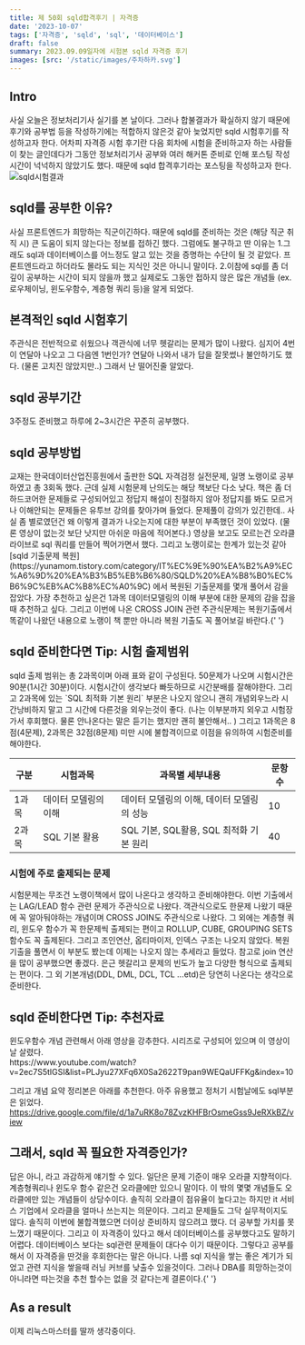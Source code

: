 ```yaml
---
title: 제 50회 sqld합격후기 | 자격증
date: '2023-10-07'
tags: ['자격증', 'sqld', 'sql', '데이터베이스']
draft: false
summary: 2023.09.09일자에 시험본 sqld 자격증 후기
images: [src: '/static/images/주차하카.svg']
---
```


<h2>Intro</h2>
사실 오늘은 정보처리기사 실기를 본 날이다. 그러나 합불결과가 확실하지 않기 때문에 후기와 공부법 등을
작성하기에는 적합하지 않은것 같아 늦었지만 sqld 시험후기를 작성하고자 한다. 어차피 자격증 시험 후기란
다음 회차에 시험을 준비하고자 하는 사람들이 찾는 글인데다가 그동안 정보처리기사 공부와 여러 해커톤 준비로
인해 포스팅 작성시간이 넉넉하지 않았기도 했다. 때문에 sqld 합격후기라는 포스팅을 작성하고자 한다.

<Image alt="sqld시험결과" src="/static/images/시험결과sqld.svg" width={837} height={282} />

<h2>sqld를 공부한 이유? </h2>
사실 프론트엔드가 희망하는 직군이긴하다. 때문에 sqld를 준비하는 것은 (해당 직군 취직 시) 큰 도움이 되지
않는다는 정보를 접하긴 했다. 그럼에도 불구하고 딴 이유는 1.그래도 sql과 데이터베이스를 어느정도 알고
있는 것을 증명하는 수단이 될 것 같았다. 프론트엔드라고 하더라도 몰라도 되는 지식인 것은 아니니 말이다.
2.이참에 sql를 좀 더 깊이 공부하는 시간이 되지 않을까 했고 실제로도 그동안 접하지 않은 많은 개념들 (ex.로우체이닝,
윈도우함수, 계층형 쿼리 등)을 알게 되었다.

<h2>본격적인 sqld 시험후기 </h2>
주관식은 전반적으로 쉬웠으나 객관식에 너무 헷갈리는 문제가 많이 나왔다. 심지어 4번이 연달아 나오고 그
다음엔 1번인가? 연달아 나와서 내가 답을 잘못썼나 불안하기도 했다. (물론 고치진 않았지만..) 그래서 난
떨어진줄 알았다.

<h2>sqld 공부기간</h2> 3주정도 준비했고 하루에 2~3시간은 꾸준히 공부했다.

<h2>sqld 공부방법</h2>
교재는 한국데이터산업진흥원에서 출판한 SQL 자격검정 실전문제, 일명 노랭이로 공부하였고 총 3회독 했다.
근데 실제 시험문제 난의도는 해당 책보단 다소 낮다. 책은 좀 더 하드코어한 문제들로 구성되어있고 정답지
해설이 친절하지 않아 정답지를 봐도 모르거나 이해안되는 문제들은 유투브 강의를 찾아가며 들었다. 문제풀이
강의가 있긴한데.. 사실 좀 별로였던건 왜 이렇게 결과가 나오는지에 대한 부분이 부족했던 것이 있었다. (물론
영상이 없는것 보단 낫지만 아쉬운 마음에 적어본다.) 영상을 보고도 모르는건 오라클 라이브로 sql 쿼리를
만들어 찍어가면서 했다. 그리고 노랭이로는 한계가 있는것 같아 [sqld 기출문제 복원](https://yunamom.tistory.com/category/IT%EC%9E%90%EA%B2%A9%EC%A6%9D%20%EA%B3%B5%EB%B6%80/SQLD%20%EA%B8%B0%EC%B6%9C%EB%AC%B8%EC%A0%9C)
에서 복원된 기출문제를 몇개 풀어서 감을 잡았다. 가장 추천하고 싶은건 1과목 데이터모델링의 이해 부분에
대한 문제의 감을 잡을때 추천하고 싶다. 그리고 이번에 나온 CROSS JOIN 관련 주관식문제는 복원기출에서 똑같이
나왔던 내용으로 노랭이 책 뿐만 아니라 복원 기출도 꼭 풀어보길 바란다.{' '}

<h2>sqld 준비한다면 Tip: 시험 출제범위 </h2>
sqld 출제 범위는 총 2과목이며 아래 표와 같이 구성된다. 50문제가 나오며 시험시간은 90분(1시간 30분)이다.
시험시간이 생각보다 빠듯하므로 시간분배를 잘해야한다. 그리고 2과목에 있는 `SQL 최적화 기본 원리` 부분은
나오지 않으니 괜히 개념외우느라 시간낭비하지 말고 그 시간에 다른것을 외우는것이 좋다. (나는 이부분까지
외우고 시험장가서 후회했다. 물론 안나온다는 말은 듣기는 했지만 괜히 불안해서.. ) 그리고 1과목은 8점(4문제),
2과목은 32점(8문제) 미만 시에 불합격이므로 이점을 유의하여 시험준비를 해야한다.

| 구분  | 시험과목             | 과목별 세부내용                            | 문항수 |
| ----- | -------------------- | ------------------------------------------ | ------ |
| 1과목 | 데이터 모델링의 이해 | 데이터 모델링의 이해, 데이터 모델링의 성능 | 10     |
| 2과목 | SQL 기본 활용        | SQL 기본, SQL활용, SQL 최적화 기본 원리    | 40     |

<h3> 시험에 주로 출제되는 문제</h3>
시험문제는 무조건 노랭이책에서 많이 나온다고 생각하고 준비해야한다. 이번 기출에서는 LAG/LEAD 함수 관련
문제가 주관식으로 나왔다. 객관식으로도 한문제 나왔기 때문에 꼭 알아둬야하는 개념이며 CROSS JOIN도 주관식으로
나왔다. 그 외에는 계층형 쿼리, 윈도우 함수가 꼭 한문제씩 출제되는 편이고 ROLLUP, CUBE, GROUPING SETS
함수도 꼭 출제된다. 그리고 조인연산, 옵티마이저, 인덱스 구조는 나오지 않았다. 복원 기출을 풀면서 이 부분도
봤는데 이제는 나오지 않는 추세라고 들었다. 참고로 join 연산을 많이 공부했으면 좋겠다. 은근 헷갈리고 문제의
빈도가 높고 다양한 형식으로 출제되는 편이다. 그 외 기본개념(DDL, DML, DCL, TCL ...etd)은 당연히 나온다는
생각으로 준비한다.

<h2>sqld 준비한다면 Tip: 추천자료</h2>
윈도우함수 개념 관련해서 아래 영상을 강추한다. 시리즈로 구성되어 있으며 이 영상이 날 살렸다. <br />
https://www.youtube.com/watch?v=2ec7S5tlGSI&list=PLJyu27XFq6X0Sa2622T9pan9WEQaUFFKg&index=10

그리고 개념 요약 정리본은 아래를 추천한다. 아주 유용했고 정처기 시험날에도 sql부분은 읽었다.
https://drive.google.com/file/d/1a7uRK8o78ZvzKHFBrOsmeGss9JeRXkBZ/view

<h2>그래서, sqld 꼭 필요한 자격증인가?</h2>
답은 아니, 라고 과감하게 얘기할 수 있다. 일단은 문제 기준이 매우 오라클 지향적이다. 계층형쿼리나 윈도우
함수 같은건 오라클에만 있으니 말이다. 이 밖의 몇몇 개념들도 오라클에만 있는 개념들이 상당수이다. 솔직히
오라클이 점유율이 높다고는 하지만 it 서비스 기업에서 오라클을 얼마나 쓰는지는 의문이다. 그리고 문제들도
그닥 실무적이지도 않다. 솔직히 이번에 불합격했으면 더이상 준비하지 않으려고 했다. 더 공부할 가치를 못느꼈기
때문이다. 그리고 이 자격증이 있다고 해서 데이터베이스를 공부했다고도 말하기 어렵다. 데이터베이스 보다는
sql관련 문제들이 대다수 이기 때문이다. 그렇다고 공부를 해서 이 자격증을 딴것을 후회한다는 말은 아니다.
나름 sql 지식을 쌓는 좋은 계기가 되었고 관련 지식을 쌓을때 러닝 커브를 낮출수 있을것이다. 그러나 DBA를
희망하는것이 아니라면 따는것을 추천 할수는 없을 것 같다는게 결론이다.{' '}

<h2>As a result</h2>
이제 리눅스마스터를 딸까 생각중이다.
